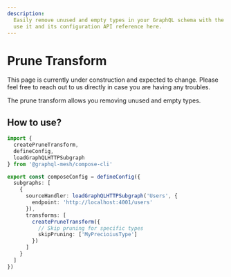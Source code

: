 ```yaml
---
description:
  Easily remove unused and empty types in your GraphQL schema with the prune transform. Learn how to
  use it and its configuration API reference here.
---
```



# Prune Transform

<Callout>
  This page is currently under construction and expected to change. Please feel free to reach out to
  us directly in case you are having any troubles.
</Callout>

The prune transform allows you removing unused and empty types.

## How to use?

```ts filename="mesh-config.ts"
import {
  createPruneTransform,
  defineConfig,
  loadGraphQLHTTPSubgraph
} from '@graphql-mesh/compose-cli'

export const composeConfig = defineConfig({
  subgraphs: [
    {
      sourceHandler: loadGraphQLHTTPSubgraph('Users', {
        endpoint: 'http://localhost:4001/users'
      }),
      transforms: [
        createPruneTransform({
          // Skip pruning for specific types
          skipPruning: ['MyPrecioiusType']
        })
      ]
    }
  ]
})
```
